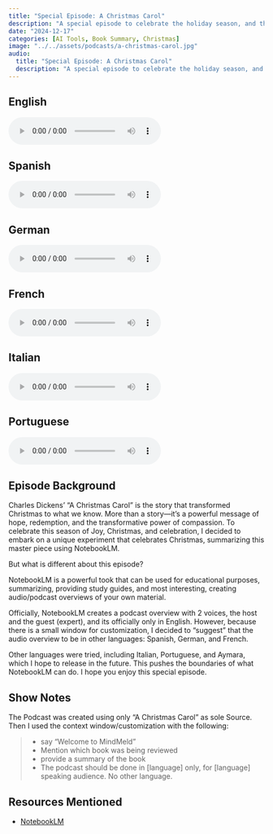 ```yaml
---
title: "Special Episode: A Christmas Carol"
description: "A special episode to celebrate the holiday season, and the power of NotebookLM"
date: "2024-12-17"
categories: [AI Tools, Book Summary, Christmas]
image: "../../assets/podcasts/a-christmas-carol.jpg"
audio:
  title: "Special Episode: A Christmas Carol"
  description: "A special episode to celebrate the holiday season, and the power of NotebookLM"
---
```


:::{.panel-tabset}

## English

<div class="audio-player">
   <audio controls>
   <source src="https://github.com/RMindMeld/podcast_asset/raw/refs/heads/main/esp_cc_en.mp3" type="audio/mpeg">
   Your browser does not support the audio element.
   </audio>
</div>

## Spanish

<div class="audio-player">
   <audio controls>
   <source src="https://github.com/RMindMeld/podcast_asset/raw/refs/heads/main/esp_cc_sp.mp3" type="audio/mpeg">
   Your browser does not support the audio element.
   </audio>
</div>

## German

<div class="audio-player">
   <audio controls>
   <source src="https://github.com/RMindMeld/podcast_asset/raw/refs/heads/main/esp_cc_gr.mp3" type="audio/mpeg">
   Your browser does not support the audio element.
   </audio>
</div>

## French

<div class="audio-player">
   <audio controls>
   <source src="https://github.com/RMindMeld/podcast_asset/raw/refs/heads/main/esp_cc_fr.mp3" type="audio/mpeg">
   Your browser does not support the audio element.
   </audio>
</div>

## Italian

<div class="audio-player">
   <audio controls>
   <source src="https://github.com/RMindMeld/podcast_asset/raw/refs/heads/main/esp_cc_it.mp3" type="audio/mpeg">
   Your browser does not support the audio element.
   </audio>
</div>

## Portuguese

<div class="audio-player">
   <audio controls>
   <source src="https://github.com/RMindMeld/podcast_asset/raw/refs/heads/main/esp_cc_pg.mp3" type="audio/mpeg">
   Your browser does not support the audio element.
   </audio>
</div>

:::


## Episode Background

Charles Dickens' "A Christmas Carol" is the story that transformed Christmas to what we know. More than a story—it's a powerful message of hope, redemption, and the transformative power of compassion. To celebrate this season of Joy, Christmas, and celebration, I decided to embark on a unique experiment that celebrates Christmas, summarizing this master piece using NotebookLM.

But what is different about this episode? 

NotebookLM is a powerful took that can be used for educational purposes, summarizing, providing study guides, and most interesting, creating audio/podcast overviews of your own material. 

Officially, NotebookLM creates a podcast overview with 2 voices, the host and the guest (expert), and its officially only in English. However, because there is a small window for customization, I decided to "suggest" that the audio overview to be in other languages: Spanish, German, and French.

Other languages were tried, including Italian, Portuguese, and Aymara, which I hope to release in the future. This pushes the boundaries of what NotebookLM can do. I hope you enjoy this special episode.

## Show Notes

The Podcast was created using only "A Christmas Carol" as sole Source. Then I used the context window/customization with the following:

>- say "Welcome to MindMeld"
>- Mention which book was being reviewed
>- provide a summary of the book
>- The podcast should be done in [language] only, for [language] speaking audience. No other language.


## Resources Mentioned

- [NotebookLM](https://notebooklm.google.com/)
